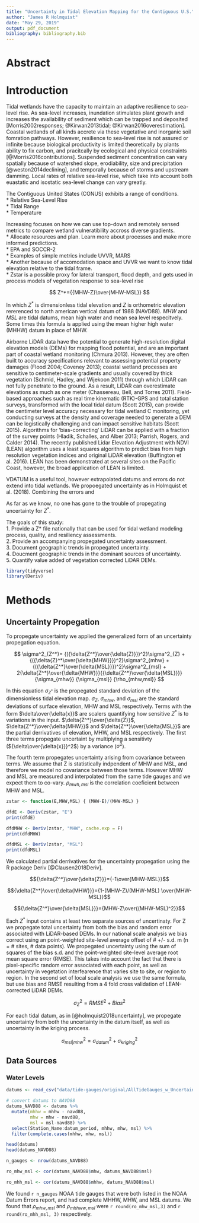 ```yaml
---
title: "Uncertainty in Tidal Elevation Mapping for the Contiguous U.S."
author: "James R Holmquist"
date: "May 29, 2019"
output: pdf_document
bibliography: bibliography.bib
---
```


# Abstract

# Introduction

Tidal wetlands have the capacity to maintain an adaptive resilience to sea-level rise. As sea-level increases, inundation stimulates plant growth and increases the availability of sediment which can be trapped and deposited [Morris2002responses; @Kirwan2013tidal; @Kirwan2016overestimation]. Coastal wetlands of all kinds accrete via these vegetative and inorganic soil fomration pathways. However, resilience to sea-level rise is not assured or infinite because biological productivity is limited theoretically by plants ability to fix carbon, and pracitcally by ecological and physical constraints [@Morris2016contributions]. Suspended sediment concentration can vary spatially because of watershed slope, erodiability, size and precipitation [@weston2014declining], and temporally because of storms and upstream damming. Local rates of relative sea-level rise, which take into account both euastatic and isostatic sea-level change can vary greatly. 

The Contiguous United States (CONUS) exhibits a range of conditions.  
*  Relative Sea-Level Rise    
*  Tidal Range    
*  Temperature    

Increasing focuses on how we can use top-down and remotely sensed metrics to compare wetland vulneratibility accross diverse gradients.    
*  Allocate resources and plan. Learn more about processes and make more informed predictions.    
*  EPA and SOCCR-2    
*  Examples of simple metrics include UVVR, MARS    
*  Another because of accomodation space and UVVR we want to know tidal elevation relative to the tidal frame.    
*  Zstar is a possible proxy for lateral transport, flood depth, and gets used in process models of vegetation response to sea-level rise    

$$
Z^*={{MHW-Z}\over{MHW-MSL}}
$$

In which $Z^*$ is dimensionless tidal elevation and $Z$ is orthometric elevation rererenced to north american vertical datum of 1988 (NAVD88). $MHW$ and $MSL$ are tidal datums, mean high water and mean sea level respecitvely. Some times this formula is applied using the mean higher high water (MHHW) datum in place of MHW.

Airborne LiDAR data have the potential to generate high-resolution digital elevation models (DEMs) for mapping flood potential, and are an important part of coastal wetland monitoring (Chmura 2013). However, they are often built to accuracy specifications relevant to assessing potential property damages (Flood 2004; Coveney 2013); coastal wetland processes are sensitive to centimeter-scale gradients and usually covered by thick vegetation (Schmid, Hadley, and Wijekoon 2011) through which LiDAR can not fully penetrate to the ground. As a result, LiDAR can overestimate elevations as much as one meter (Chassereau, Bell, and Torres 2011). Field-based approaches such as real time kinematic (RTK)-GPS and total station surveys, transformed with the local tidal datum (Scott 2015), can provide the centimeter level accuracy necessary for tidal wetland C monitoring, yet conducting surveys at the density and coverage needed to generate a DEM can be logistically challenging and can impact sensitive habitats (Scott 2015). Algorithms for ‘bias-correcting’ LiDAR can be applied with a fraction of the survey points (Hladik, Schalles, and Alber 2013; Parrish, Rogers, and Calder 2014). The recently published Lidar Elevation Adjustment with NDVI (LEAN) algorithm uses a least squares algorithm to predict bias from high resolution vegetation indices and original LiDAR elevation (Buffington et al. 2016). LEAN has been demonstrated at several sites on the Pacific Coast, however, the broad application of LEAN is limited. 

VDATUM is a useful tool, however extrapolated datums and errors do not extend into tidal wetlands. We propoegated uncertainty as in Holmquist et al. (2018). Combining the errors and 

As far as we know, no one has gone to the trouble of propegating uncertainty for $Z^*$.

The goals of this study:    
  1. Provide a Z* file nationally that can be used for tidal wetland modeling process, quality, and resiliency assessments.    
  2. Provide an accompanying propegated uncertainty assessment.   
  3. Document geographic trends in propegated uncertainty.    
  4. Doucment geographic trends in the dominant sources of uncertainty.   
  5. Quantify value added of vegetation corrected LiDAR DEMs.   

``` r
library(tidyverse)
library(Deriv)

```

# Methods

## Uncertainty Propegation

To propegate uncertainty we applied the generalized form of an uncertainty propegation equation. 

$$
\sigma^2_{Z^*}= {({\delta{Z^*}\over{\delta{Z}}})^2}\sigma^2_{Z} + {({\delta{Z}^*\over{\delta{MHW}}})^2}\sigma^2_{mhw} + {({\delta{Z^*}\over{\delta{MSL}}})^2}\sigma^2_{msl} + 2{\delta{Z^*}\over{\delta{MHW}}}{{\delta{Z^*}\over{\delta{MSL}}}}{\sigma_{mhw}} {\sigma_{msl}} {\rho_{mhw,msl}} 
$$

In this equation $\sigma_{Z^*}$ is the propegated standard deviation of the dimensionless tidal elevation map. $\sigma_{Z}$, $\sigma_{mhw}$, and $\sigma_{msl}$ are the standard deviations of surface elevation, MHW and MSL respectively. Terms with the form $\delta\over{\delta{x}}$ are scalers quantifying how sensitive $Z^*$ is to variations in the input. $\delta{Z^*}\over{\delta{Z}}$, $\delta{Z^*}\over{\delta{MHW}}$ and $\delta{Z^*}\over{\delta{MSL}}$ are the partial derrivatives of elevation, MHW, and MSL respectively. The first three terms propegate uncertaint by multiplying a sensitivty (${\delta\over{\delta{x}}}^2$) by a variance ($\sigma^2$).

The fourth term propegates uncertainty arising from covariance between terms. We assume that Z is statistically indpendent of MHW and MSL, and therefore we model no covariance between those terms. However MHW and MSL are measured and interpolated from the same tide gauges and we expect them to co-vary. $\rho_{mwh,msl}$ is the correlation coeficient between MHW and MSL.

``` r

zstar <- function(E,MHW,MSL) { (MHW-E)/(MHW-MSL) }

dfdE <- Deriv(zstar, "E")
print(dfdE)

dfdMHW <- Deriv(zstar, "MHW", cache.exp = F)
print(dfdMHW)

dfdMSL <- Deriv(zstar, "MSL")
print(dfdMSL)
```

We calculated partial derrivatives for the uncertainty propegation using the R package Deriv [@Clausen2018Deriv].

$${\delta{Z^*}\over{\delta{Z}}}={-1\over{MHW-MSL}}$$

$${\delta{Z^*}\over{\delta{MHW}}}={1-(MHW-Z)/(MHW-MSL) \over{MHW-MSL}}$$

$${\delta{Z^*}\over{\delta{MSL}}}={MHW-Z\over{(MHW-MSL)^2}}$$

Each $Z^*$ input contains at least two separate sources of uncertinaty. For Z we propegate total uncertainty from both the bias and random error associated with LiDAR-based DEMs. In our national scale analysis we bias correct using an point-weighted site-level average offset of # +/- s.d. m (n = # sites, # data points). We propegated uncertainty using the sum of squares of the bias s.d. and the point-weighted site-level average root mean square error (RMSE). This takes into account the fact that there is pixel-specific random error associated with each point, as well as uncertainty in vegetation interfearence that varies site to site, or region to region. In the second set of local scale analysis we use the same formula, but use bias and RMSE resulting from a 4 fold cross validation of LEAN-corrected LiDAR DEMs.

$${\sigma^2_{Z}}=RMSE^2+Bias^2$$
 
For each tidal datum, as in [@holmquist2018uncertainty], we propegate uncertainty from both the uncertainty in the datum itself, as well as uncertainty in the kriging process. 

$${{\sigma^2_{msl|mhw}}=\sigma^2_{datum}+\sigma^2_{kriging}}$$

## Data Sources

### Water Levels

``` r

datums <- read_csv("data/tide-gauges/original/AllTideGauges_w_UncertaintyNOAAdatums.csv")

# convert datums to NAVD88
datums_NAVD88 <- datums %>%
  mutate(mhhw = mhhw - navd88,
         mhw = mhw - navd88,
         msl = msl-navd88) %>% 
  select(Station_Name:datum_period, mhhw, mhw, msl) %>%
  filter(complete.cases(mhhw, mhw, msl))

head(datums)
head(datums_NAVD88)

n_gauges <- nrow(datums_NAVD88)

ro_mhw_msl <- cor(datums_NAVD88$mhw, datums_NAVD88$msl)

ro_mhh_msl <- cor(datums_NAVD88$mhhw, datums_NAVD88$msl)

```

We found `r n_gauges` NOAA tide gauges that were both listed in the NOAA Datum Errors report, and had complete MHHW, MHW, and MSL datums. We found that $\rho_{mhw,msl}$ and $\rho_{mhhww,msl}$ were `r round(ro_mhw_msl,3)` and `r round(ro_mhh_msl, 3)` respectively. 

